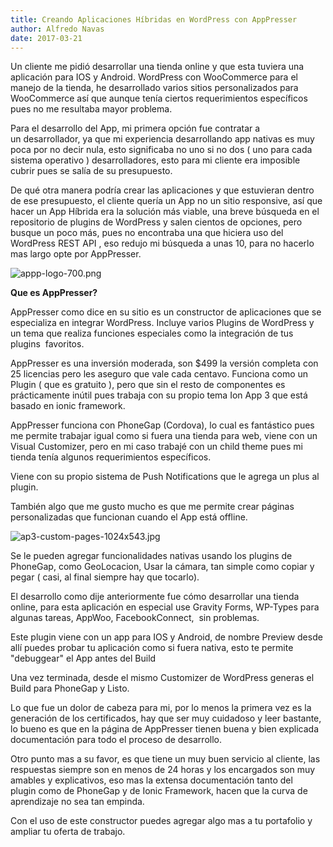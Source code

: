 ```yaml
---
title: Creando Aplicaciones Híbridas en WordPress con AppPresser
author: Alfredo Navas
date: 2017-03-21
---
```


Un cliente me pidió desarrollar una tienda online y que esta tuviera una aplicación para IOS y Android. WordPress con WooCommerce para el manejo de la tienda, he desarrollado varios sitios personalizados para WooCommerce así que aunque tenía ciertos requerimientos específicos pues no me resultaba mayor problema.

Para el desarrollo del App, mi primera opción fue contratar a un desarrollador, ya que mi experiencia desarrollando app nativas es muy poca por no decir nula, esto significaba no uno si no dos ( uno para cada sistema operativo ) desarrolladores, esto para mi cliente era imposible cubrir pues se salía de su presupuesto.

De qué otra manera podría crear las aplicaciones y que estuvieran dentro de ese presupuesto, el cliente quería un App no un sitio responsive, así que hacer un App Híbrida era la solución más viable, una breve búsqueda en el repositorio de plugins de WordPress y salen cientos de opciones, pero busque un poco más, pues no encontraba una que hiciera uso del WordPress REST API , eso redujo mi búsqueda a unas 10, para no hacerlo mas largo opte por AppPresser.

![appp-logo-700.png](https://www.elpuas.com/wp-content/uploads/2017/03/appp-logo-700.png)

**Que es AppPresser?**

AppPresser como dice en su sitio es un constructor de aplicaciones que se especializa en integrar WordPress. Incluye varios Plugins de WordPress y un tema que realiza funciones especiales como la integración de tus plugins  favoritos.

AppPresser es una inversión moderada, son $499 la versión completa con 25 licencias pero les aseguro que vale cada centavo. Funciona como un Plugin ( que es gratuito ), pero que sin el resto de componentes es prácticamente inútil pues trabaja con su propio tema Ion App 3 que está basado en ionic framework.

AppPresser funciona con PhoneGap (Cordova), lo cual es fantástico pues me permite trabajar igual como si fuera una tienda para web, viene con un Visual Customizer, pero en mi caso trabajé con un child theme pues mi tienda tenía algunos requerimientos específicos.

Viene con su propio sistema de Push Notifications que le agrega un plus al plugin.

También algo que me gusto mucho es que me permite crear páginas personalizadas que funcionan cuando el App está offline.

![ap3-custom-pages-1024x543.jpg](https://www.elpuas.com/wp-content/uploads/2017/03/ap3-custom-pages-1024x543.jpg)

Se le pueden agregar funcionalidades nativas usando los plugins de PhoneGap, como GeoLocacion, Usar la cámara, tan simple como copiar y pegar ( casi, al final siempre hay que tocarlo).

El desarrollo como dije anteriormente fue cómo desarrollar una tienda online, para esta aplicación en especial use Gravity Forms, WP-Types para algunas tareas, AppWoo, FacebookConnect,  sin problemas.

Este plugin viene con un app para IOS y Android, de nombre Preview desde allí puedes probar tu aplicación como si fuera nativa, esto te permite "debuggear" el App antes del Build

Una vez terminada, desde el mismo Customizer de WordPress generas el Build para PhoneGap y Listo.

Lo que fue un dolor de cabeza para mi, por lo menos la primera vez es la generación de los certificados, hay que ser muy cuidadoso y leer bastante, lo bueno es que en la página de AppPresser tienen buena y bien explicada documentación para todo el proceso de desarrollo.

Otro punto mas a su favor, es que tiene un muy buen servicio al cliente, las respuestas siempre son en menos de 24 horas y los encargados son muy amables y explicativos, eso mas la extensa documentación tanto del plugin como de PhoneGap y de Ionic Framework, hacen que la curva de aprendizaje no sea tan empinda.

Con el uso de este constructor puedes agregar algo mas a tu portafolio y ampliar tu oferta de trabajo.
